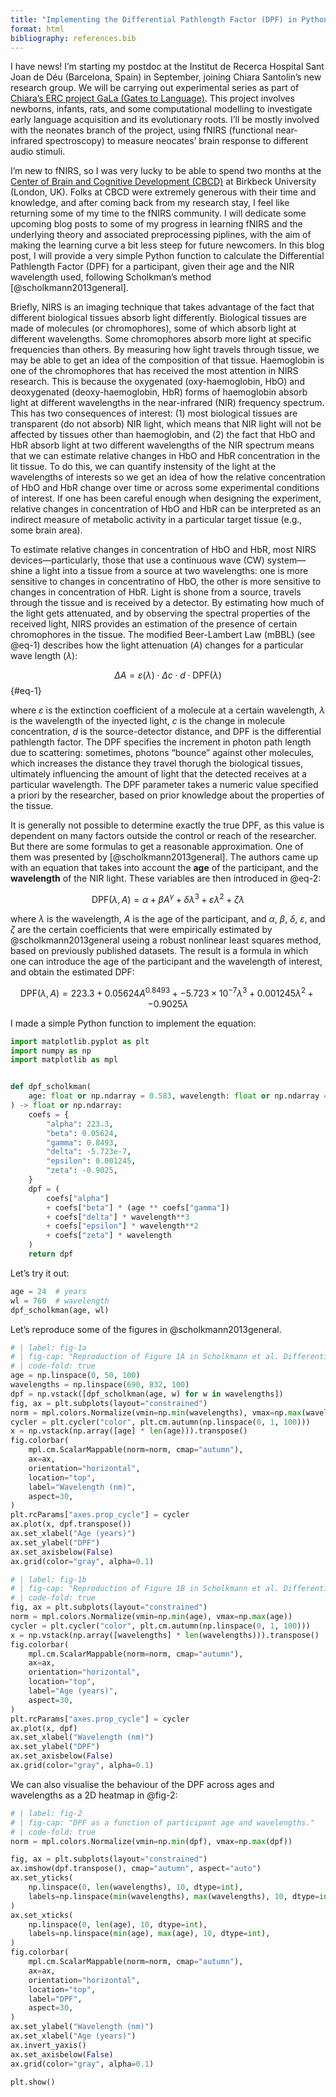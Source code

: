 ```yaml
---
title: "Implementing the Differential Pathlength Factor (DPF) in Python: the Scholkmann method"
format: html
bibliography: references.bib
---
```


I have news! I'm starting my postdoc at the Institut de Recerca Hospital Sant Joan de Déu (Barcelona, Spain) in September, joining Chiara Santolin's new research group. We will be carrying out experimental series as part of [Chiara's ERC project GaLa (Gates to Language)](https://www.upf.edu/web/mdm-dtic/news/-/asset_publisher/Q8isUSRyuEXA/content/chiara-santolin-obtains-an-erc-starting-grant-for-her-gala-project/maximized). This project involves newborns, infants, rats, and some computational modelling to investigate early language acquisition and its evolutionary roots. I'll be mostly involved with the neonates branch of the project, using fNIRS (functional near-infrared spectroscopy) to measure neocates' brain response to different audio stimuli.

I'm new to fNIRS, so I was very lucky to be able to spend two months at the [Center of Brain and Cognitive Development (CBCD)](https://cbcd.bbk.ac.uk/) at Birkbeck University (London, UK). Folks at CBCD were extremely generous with their time and knowledge, and after coming back from my research stay, I feel like returning some of my time to the fNIRS community. I will dedicate some upcoming blog posts to some of my progress in learning fNIRS and the underlying theory and associated preprocessing piplines, with the aim of making the learning curve a bit less steep for future newcomers. In this blog post, I will provide a very simple Python function to calculate the Differential Pathlength Factor (DPF) for a participant, given their age and the NIR wavelength used, following Scholkman's method [@scholkmann2013general].

Briefly, NIRS is an imaging technique that takes advantage of the fact that different biological tissues absorb light differently. Biological tissues are made of molecules (or chromophores), some of which absorb light at different wavelengths. Some chromophores absorb more light at specific frequencies than others. By measuring how light travels through tissue, we may be able to get an idea of the composition of that tissue. Haemoglobin is one of the chromophores that has received the most attention in NIRS research. This is because the oxygenated (oxy-haemoglobin, HbO) and deoxygenated (deoxy-haemoglobin, HbR) forms of haemoglobin absorb light at different wavelengths in the near-infrared (NIR) frequency spectrum. This has two consequences of interest: (1) most biological tissues are transparent (do not absorb) NIR light, which means that NIR light will not be affected by tissues other than haemoglobin, and (2) the fact that HbO and HbR absorb light at two different wavelengths of the NIR spectrum means that we can estimate relative changes in HbO and HbR concentration in the lit tissue. To do this, we can quantify instensity of the light at the wavelengths of interests so we get an idea of how the relative concentration of HbO and HbR change over time or across some experimental conditions of interest. If one has been careful enough when designing the experiment, relative changes in concentration of HbO and HbR can be interpreted as an indirect measure of metabolic activity in a particular target tissue (e.g., some brain area).

To estimate relative changes in concentration of HbO and HbR, most NIRS devices---particularly, those that use a continuous wave (CW) system---shine a light into a tissue from a source at two wavelengths: one is more sensitive to changes in concentratino of HbO, the other is more sensitive to changes in concentration of HbR. Light is shone from a source, travels through the tissue and is received by a detector. By estimating how much of the light gets attenuated, and by observing the spectral properties of the received light, NIRS provides an estimation of the presence of certain chromophores in the tissue. The modified Beer-Lambert Law (mBBL) (see @eq-1) describes how the light attenuation ($A$) changes for a particular wave length ($\lambda$):

$$
\Delta A = \varepsilon(\lambda) \cdot \Delta c \cdot d \cdot \text{DPF}(\lambda)
$$ {#eq-1}

where $\varepsilon$ is the extinction coefficient of a molecule at a certain wavelength, $\lambda$ is the wavelength of the inyected light, $c$ is the change in molecule concentration, $d$ is the source-detector distance, and $\text{DPF}$ is the differential pathlength factor. The DPF specifies the increment in photon path length due to scattering: sometimes, photons "bounce" against other molecules, which increases the distance they travel thorugh the biological tissues, ultimately influencing the amount of light that the detected receives at a particular wavelength.  The DPF parameter takes a numeric value specified a priori by the researcher, based on prior knowledge about the properties of the tissue. 


It is generally not possible to determine exactly the true DPF, as this value is dependent on many factors outside the control or reach of the researcher. But there are some formulas to get a reasonable approximation. One of them was presented by [@scholkmann2013general]. The authors came up with an equation that takes into account the **age** of the participant, and the **wavelength** of the NIR light. These variables are then introduced in @eq-2:

$$
\text{DPF} (\lambda, A)= \alpha + \beta A ^{\gamma} + \delta \lambda ^{3} + \varepsilon \lambda ^{2} + \zeta \lambda
$$

where $\lambda$ is the wavelength, $A$ is the age of the participant, and $\alpha$, $\beta$, $\delta$, $\varepsilon$, and $\zeta$ are the certain coefficients that were empirically estimated by @scholkmann2013general useing a robust nonlinear least squares method, based on previously published datasets. The result is a formula in which one can introduce the age of the participant and the wavelength of interest, and obtain the estimated DPF:

$$
\text{DPF} (\lambda, A)= 223.3 + 0.05624 A ^{0.8493} + −5.723 \times 10^{−7} \lambda ^{3} + 0.001245 \lambda ^{2} + −0.9025 \lambda
$$

I made a simple Python function to implement the equation:

```python
import matplotlib.pyplot as plt
import numpy as np
import matplotlib as mpl


def dpf_scholkman(
    age: float or np.ndarray = 0.583, wavelength: float or np.ndarray = 760
) -> float or np.ndarray:
    coefs = {
        "alpha": 223.3,
        "beta": 0.05624,
        "gamma": 0.8493,
        "delta": -5.723e-7,
        "epsilon": 0.001245,
        "zeta": -0.9025,
    }
    dpf = (
        coefs["alpha"]
        + coefs["beta"] * (age ** coefs["gamma"])
        + coefs["delta"] * wavelength**3
        + coefs["epsilon"] * wavelength**2
        + coefs["zeta"] * wavelength
    )
    return dpf
```

Let's try it out:

```python
age = 24  # years
wl = 760  # wavelength
dpf_scholkman(age, wl)
```


Let's reproduce some of the figures in @scholkmann2013general.


```python
# | label: fig-1a
# | fig-cap: "Reproduction of Figure 1A in Scholkmann et al. Differential pathlength as a function of the age of the participant  (X-axis) and the wavelength (Y-axis)."
# | code-fold: true
age = np.linspace(0, 50, 100)
wavelengths = np.linspace(690, 832, 100)
dpf = np.vstack([dpf_scholkman(age, w) for w in wavelengths])
fig, ax = plt.subplots(layout="constrained")
norm = mpl.colors.Normalize(vmin=np.min(wavelengths), vmax=np.max(wavelengths))
cycler = plt.cycler("color", plt.cm.autumn(np.linspace(0, 1, 100)))
x = np.vstack(np.array([age] * len(age))).transpose()
fig.colorbar(
    mpl.cm.ScalarMappable(norm=norm, cmap="autumn"),
    ax=ax,
    orientation="horizontal",
    location="top",
    label="Wavelength (nm)",
    aspect=30,
)
plt.rcParams["axes.prop_cycle"] = cycler
ax.plot(x, dpf.transpose())
ax.set_xlabel("Age (years)")
ax.set_ylabel("DPF")
ax.set_axisbelow(False)
ax.grid(color="gray", alpha=0.1)
```


```python
# | label: fig-1b
# | fig-cap: "Reproduction of Figure 1B in Scholkmann et al. Differential pathlength as a function of the wavelength (X-axis) and the age of the participant (Y-axis)."
# | code-fold: true
fig, ax = plt.subplots(layout="constrained")
norm = mpl.colors.Normalize(vmin=np.min(age), vmax=np.max(age))
cycler = plt.cycler("color", plt.cm.autumn(np.linspace(0, 1, 100)))
x = np.vstack(np.array([wavelengths] * len(wavelengths))).transpose()
fig.colorbar(
    mpl.cm.ScalarMappable(norm=norm, cmap="autumn"),
    ax=ax,
    orientation="horizontal",
    location="top",
    label="Age (years)",
    aspect=30,
)
plt.rcParams["axes.prop_cycle"] = cycler
ax.plot(x, dpf)
ax.set_xlabel("Wavelength (nm)")
ax.set_ylabel("DPF")
ax.set_axisbelow(False)
ax.grid(color="gray", alpha=0.1)
```


We can also visualise the behaviour of the DPF across ages and wavelengths as a 2D heatmap in @fig-2:

```python
# | label: fig-2
# | fig-cap: "DPF as a function of participant age and wavelengths."
# | code-fold: true
norm = mpl.colors.Normalize(vmin=np.min(dpf), vmax=np.max(dpf))

fig, ax = plt.subplots(layout="constrained")
ax.imshow(dpf.transpose(), cmap="autumn", aspect="auto")
ax.set_yticks(
    np.linspace(0, len(wavelengths), 10, dtype=int),
    labels=np.linspace(min(wavelengths), max(wavelengths), 10, dtype=int),
)
ax.set_xticks(
    np.linspace(0, len(age), 10, dtype=int),
    labels=np.linspace(min(age), max(age), 10, dtype=int),
)
fig.colorbar(
    mpl.cm.ScalarMappable(norm=norm, cmap="autumn"),
    ax=ax,
    orientation="horizontal",
    location="top",
    label="DPF",
    aspect=30,
)
ax.set_ylabel("Wavelength (nm)")
ax.set_xlabel("Age (years)")
ax.invert_yaxis()
ax.set_axisbelow(False)
ax.grid(color="gray", alpha=0.1)

plt.show()
```



